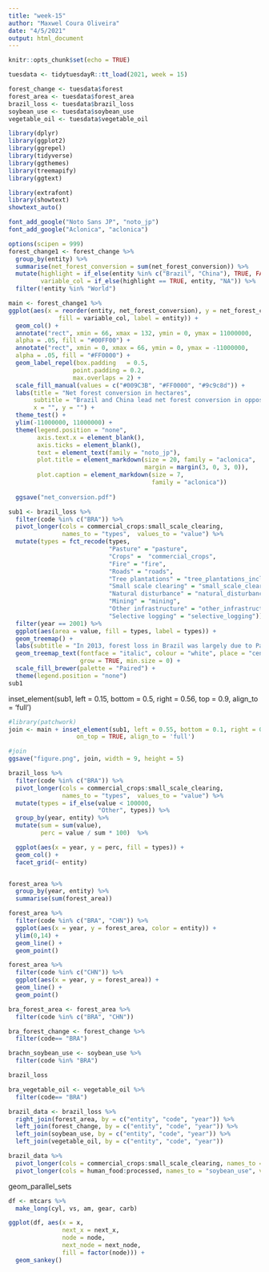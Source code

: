 ```yaml
---
title: "week-15"
author: "Maxwel Coura Oliveira"
date: "4/5/2021"
output: html_document
---
```


```r
knitr::opts_chunk$set(echo = TRUE)
```

```r
tuesdata <- tidytuesdayR::tt_load(2021, week = 15)

forest_change <- tuesdata$forest
forest_area <- tuesdata$forest_area
brazil_loss <- tuesdata$brazil_loss
soybean_use <- tuesdata$soybean_use
vegetable_oil <- tuesdata$vegetable_oil
```





```r
library(dplyr)
library(ggplot2)
library(ggrepel)
library(tidyverse)
library(ggthemes)
library(treemapify)
library(ggtext)
```

```r
library(extrafont)
library(showtext)
showtext_auto()

font_add_google("Noto Sans JP", "noto_jp")
font_add_google("Aclonica", "aclonica")
```



```r
options(scipen = 999)
forest_change1 <- forest_change %>%
  group_by(entity) %>% 
  summarise(net_forest_conversion = sum(net_forest_conversion)) %>% 
  mutate(highlight = if_else(entity %in% c("Brazil", "China"), TRUE, FALSE),
         variable_col = if_else(highlight == TRUE, entity, "NA")) %>% 
  filter(!entity %in% "World") 
```






```r
main <- forest_change1 %>%
ggplot(aes(x = reorder(entity, net_forest_conversion), y = net_forest_conversion, 
              fill = variable_col, label = entity)) +
  geom_col() + 
  annotate("rect", xmin = 66, xmax = 132, ymin = 0, ymax = 11000000,
  alpha = .05, fill = "#00FF00") +
  annotate("rect", xmin = 0, xmax = 66, ymin = 0, ymax = -11000000,
  alpha = .05, fill = "#FF0000") +
  geom_label_repel(box.padding   = 0.5, 
                  point.padding = 0.2,
                  max.overlaps = 2) +
  scale_fill_manual(values = c("#009C3B", "#FF0000", "#9c9c8d")) +
  labs(title = "Net forest conversion in hectares",
       subtitle = "Brazil and China lead net forest conversion in opposite ways", caption = "Source: Our World in Data | Figure: @maxwelco",
       x = "", y = "") +
  theme_test() +
  ylim(-11000000, 11000000) +
  theme(legend.position = "none",
        axis.text.x = element_blank(),
        axis.ticks = element_blank(),
        text = element_text(family = "noto_jp"),
        plot.title = element_markdown(size = 20, family = "aclonica",
                                      margin = margin(3, 0, 3, 0)),
        plot.caption = element_markdown(size = 7, 
                                        family = "aclonica"))
  
  ggsave("net_conversion.pdf")
```






```r
sub1 <- brazil_loss %>% 
  filter(code %in% c("BRA")) %>% 
  pivot_longer(cols = commercial_crops:small_scale_clearing, 
               names_to = "types",  values_to = "value") %>%
  mutate(types = fct_recode(types,
                            "Pasture" = "pasture",
                            "Crops" =  "commercial_crops",
                            "Fire" = "fire",
                            "Roads" = "roads",
                            "Tree plantations" = "tree_plantations_including_palm",
                            "Small scale clearing" = "small_scale_clearing",
                            "Natural disturbance" = "natural_disturbances",
                            "Mining" = "mining",
                            "Other infrastructure" = "other_infrastructure",
                            "Selective logging" = "selective_logging")) %>% 
  filter(year == 2001) %>% 
  ggplot(aes(area = value, fill = types, label = types)) +
  geom_treemap() +
  labs(subtitle = "In 2013, forest loss in Brazil was largely due to Pasture") +
  geom_treemap_text(fontface = "italic", colour = "white", place = "centre",
                    grow = TRUE, min.size = 0) +
  scale_fill_brewer(palette = "Paired") +
  theme(legend.position = "none")
sub1
```


inset_element(sub1, left = 0.15, bottom = 0.5, 
                     right = 0.56, top = 0.9, align_to = 'full')
```r
#library(patchwork)
join <- main + inset_element(sub1, left = 0.55, bottom = 0.1, right = 0.99, top = 0.48, 
                   on_top = TRUE, align_to = 'full')

#join 
ggsave("figure.png", join, width = 9, height = 5)
```




```r
brazil_loss %>% 
  filter(code %in% c("BRA")) %>% 
  pivot_longer(cols = commercial_crops:small_scale_clearing, 
               names_to = "types",  values_to = "value") %>% 
  mutate(types = if_else(value < 100000, 
                         "Other", types)) %>% 
  group_by(year, entity) %>% 
  mutate(sum = sum(value),
         perc = value / sum * 100)  %>% 

  ggplot(aes(x = year, y = perc, fill = types)) +
  geom_col() +
  facet_grid(~ entity)
```


```r

```

```r
forest_area %>%
  group_by(year, entity) %>% 
  summarise(sum(forest_area))
```


```r
forest_area %>% 
  filter(code %in% c("BRA", "CHN")) %>% 
  ggplot(aes(x = year, y = forest_area, color = entity)) +
  ylim(0,14) +
  geom_line() +
  geom_point()
```

```r
forest_area %>% 
  filter(code %in% c("CHN")) %>% 
  ggplot(aes(x = year, y = forest_area)) +
  geom_line() +
  geom_point()
```




```r
bra_forest_area <- forest_area %>% 
  filter(code %in% c("BRA", "CHN"))  

bra_forest_change <- forest_change %>% 
  filter(code== "BRA")

brachn_soybean_use <- soybean_use %>% 
  filter(code %in% "BRA")

brazil_loss

bra_vegetable_oil <- vegetable_oil %>% 
  filter(code== "BRA")
```


```r
brazil_data <- brazil_loss %>% 
  right_join(forest_area, by = c("entity", "code", "year")) %>% 
  left_join(forest_change, by = c("entity", "code", "year")) %>% 
  left_join(soybean_use, by = c("entity", "code", "year")) %>% 
  left_join(vegetable_oil, by = c("entity", "code", "year"))
```


```r
brazil_data %>% 
  pivot_longer(cols = commercial_crops:small_scale_clearing, names_to = "type", values_to = "forest_loss") %>% 
  pivot_longer(cols = human_food:processed, names_to = "soybean_use", values_to = "soybean_use_ha")
```


geom_parallel_sets

```r
df <- mtcars %>%
  make_long(cyl, vs, am, gear, carb)

ggplot(df, aes(x = x, 
               next_x = next_x, 
               node = node, 
               next_node = next_node,
               fill = factor(node))) +
  geom_sankey()
```

